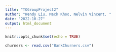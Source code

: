 ```yaml
---
title: "TOGroupProject2"
author: "Wendy Liu, Mack Khoo, Nelvin Vincent, "
date: "2022-10-27"
output: html_document
---
```


```r
knitr::opts_chunk$set(echo = TRUE)
```
```r
churners <- read.csv("BankChurners.csv")
```


